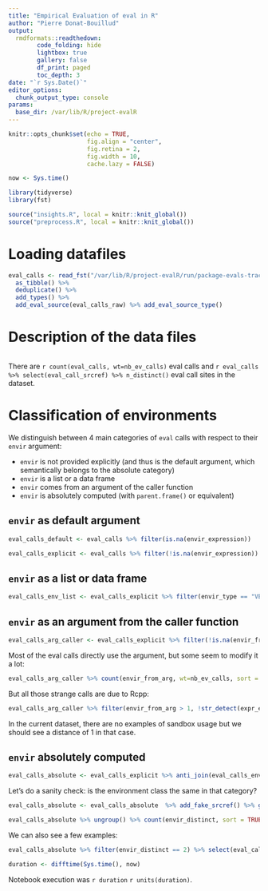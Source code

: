 ```yaml
---
title: "Empirical Evaluation of eval in R"
author: "Pierre Donat-Bouillud"
output:
  rmdformats::readthedown:
        code_folding: hide
        lightbox: true
        gallery: false
        df_print: paged
        toc_depth: 3
date: "`r Sys.Date()`"
editor_options: 
  chunk_output_type: console
params:
  base_dir: /var/lib/R/project-evalR
---
```


```r
knitr::opts_chunk$set(echo = TRUE,
                      fig.align = "center",
                      fig.retina = 2,
                      fig.width = 10,
                      cache.lazy = FALSE)

now <- Sys.time() 

library(tidyverse)
library(fst)

source("insights.R", local = knitr::knit_global())
source("preprocess.R", local = knitr::knit_global())
```

# Loading datafiles

```r
eval_calls <- read_fst("/var/lib/R/project-evalR/run/package-evals-traced-test/calls.fst") %>%
  as_tibble() %>%
  deduplicate() %>% 
  add_types() %>%
  add_eval_source(eval_calls_raw) %>% add_eval_source_type()
```

# Description of the data files

```r

```


There are `r count(eval_calls, wt=nb_ev_calls)` eval calls and `r eval_calls %>% select(eval_call_srcref) %>% n_distinct()` eval call sites in the dataset.

# Classification of environments

We distinguish between 4 main categories of `eval` calls with respect to their `envir` argument:

- `envir` is not provided explicitly (and thus is the default argument, which semantically belongs to the absolute category)
- `envir` is a list or a data frame
- `envir` comes from an argument of the caller function
- `envir` is absolutely computed (with `parent.frame()` or equivalent)

## `envir` as default argument

```r
eval_calls_default <- eval_calls %>% filter(is.na(envir_expression))

eval_calls_explicit <- eval_calls %>% filter(!is.na(envir_expression))
```




##  `envir` as a list or data frame

```r
eval_calls_env_list <- eval_calls_explicit %>% filter(envir_type == "VECSXP")
```



## `envir` as an argument from the caller function

```r
eval_calls_arg_caller <- eval_calls_explicit %>% filter(!is.na(envir_from_arg))
```


Most of the eval calls directly use the argument, but some seem to modify it a lot:

```r
eval_calls_arg_caller %>% count(envir_from_arg, wt=nb_ev_calls, sort = TRUE) %>% knitr::kable()
```

But all those strange calls are due to Rcpp:

```r
eval_calls_arg_caller %>% filter(envir_from_arg > 1, !str_detect(expr_expression, "C\\+\\+Constructor|C\\+\\+Field|C\\+\\+OverloadedMethods")) 
```

In the current dataset, there are no examples of sandbox usage but we should see a distance of 1 in that case.


## `envir` absolutely computed

```r
eval_calls_absolute <- eval_calls_explicit %>% anti_join(eval_calls_env_list) %>% anti_join(eval_calls_arg_caller)
```

Let's do a sanity check: is the environment class the same in that category?

```r
eval_calls_absolute <- eval_calls_absolute  %>% add_fake_srcref() %>% group_by(eval_call_srcref) %>%  mutate(envir_distinct = n_distinct(environment_class)) 

eval_calls_absolute %>% ungroup() %>% count(envir_distinct, sort = TRUE)
```

We can also see a few examples:

```r
eval_calls_absolute %>% filter(envir_distinct == 2) %>% select(eval_call_expression, environment_class, envir_distinct)
```


```r
duration <- difftime(Sys.time(), now)
```

Notebook execution was `r duration` `r units(duration)`.
